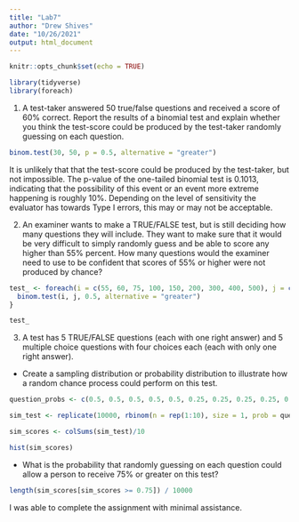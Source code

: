 ```yaml
---
title: "Lab7"
author: "Drew Shives"
date: "10/26/2021"
output: html_document
---
```


```r
knitr::opts_chunk$set(echo = TRUE)
```

```r
library(tidyverse)
library(foreach)
```

1) A test-taker answered 50 true/false questions and received a score of 60% correct. Report the results of a binomial test and explain whether you think the test-score could be produced by the test-taker randomly guessing on each question.

```r
binom.test(30, 50, p = 0.5, alternative = "greater")
```

It is unlikely that that the test-score could be produced by the test-taker, but not impossible. The p-value of the one-tailed binomial test is 0.1013, indicating that the possibility of this event or an event more extreme happening is roughly 10%. Depending on the level of sensitivity the evaluator has towards Type I errors, this may or may not be acceptable.

2) An examiner wants to make a TRUE/FALSE test, but is still deciding how many questions they will include. They want to make sure that it would be very difficult to simply randomly guess and be able to score any higher than 55% percent. How many questions would the examiner need to use to be confident that scores of 55% or higher were not produced by chance?

```r

test_ <- foreach(i = c(55, 60, 75, 100, 150, 200, 300, 400, 500), j = c(100, 110, 135, 180, 270, 360, 545, 727, 900)) %do% {
  binom.test(i, j, 0.5, alternative = "greater")
}

test_

```

3) A test has 5 TRUE/FALSE questions (each with one right answer) and 5 multiple choice questions with four choices each (each with only one right answer).

- Create a sampling distribution or probability distribution to illustrate how a random chance process could perform on this test.

```r
question_probs <- c(0.5, 0.5, 0.5, 0.5, 0.5, 0.25, 0.25, 0.25, 0.25, 0.25)

sim_test <- replicate(10000, rbinom(n = rep(1:10), size = 1, prob = question_probs))

sim_scores <- colSums(sim_test)/10

hist(sim_scores)
```

- What is the probability that randomly guessing on each question could allow a person to receive 75% or greater on this test?

```r
length(sim_scores[sim_scores >= 0.75]) / 10000
```

I was able to complete the assignment with minimal assistance.













